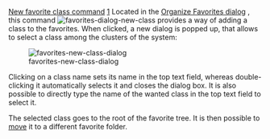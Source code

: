 [[Property:title|New favorite class command]]
[[Property:weight|1]]
Located in the [[Organize favorites dialog: Introduction|Organize Favorites dialog]] , this command  [[Image:favorites-dialog-new-class]] provides a way of adding a class to the favorites. When clicked, a new dialog is popped up, that allows to select a class among the clusters of the system: 

[[Image:favorites-new-class-dialog]]  

Clicking on a class name sets its name in the top text field, whereas double-clicking it automatically selects it and closes the dialog box. It is also possible to directly type the name of the wanted class in the top text field to select it.

The selected class goes to the root of the favorite tree. It is then possible to [[Move to Folder command|move]]  it to a different favorite folder. 

{{seealso| '''See Also''' <br/>
[[Favorites tool: Introduction|Favorite tool]]  <br/>
[[Favorites menu|Favorite menu]]  <br/>
}}




